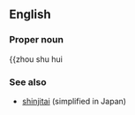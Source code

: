 {{wikipedia|Simplified Chinese character}}
==English==

===Proper noun===
{{zhou shu hui

===See also===
* [[shinjitai]] (simplified in Japan)